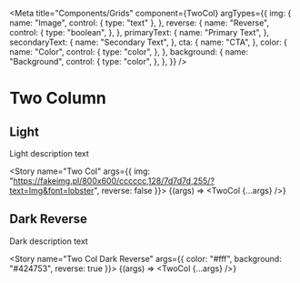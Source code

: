 
<Meta
    title="Components/Grids"
    component={TwoCol}
    argTypes={{
        img: {
            name: "Image",
            control: { type: "text" },
        },
        reverse: {
            name: "Reverse",
            control: {
                type: "boolean",
            },
        },
        primaryText: {
            name: "Primary Text",
        },
        secondaryText: {
            name: "Secondary Text",
        },
        cta: {
            name: "CTA",
        },
        color: {
            name: "Color",
            control: {
                type: "color",
            },
        },
        background: {
            name: "Background",
            control: {
                type: "color",
            },
        },
    }}
/>

# Two Column

## Light
Light description text

<Story
    name="Two Col"
    args={{
        img: "https://fakeimg.pl/800x600/cccccc,128/7d7d7d,255/?text=Img&font=lobster",
        reverse: false
    }}>
    {(args) => <TwoCol {...args} />}
</Story>

## Dark Reverse
Dark description text

<Story
    name="Two Col Dark Reverse"
    args={{
        color: "#fff",
        background: "#424753",
        reverse: true
    }}>
    {(args) => <TwoCol {...args} />}
</Story>

<ArgsTable of={TwoCol} />